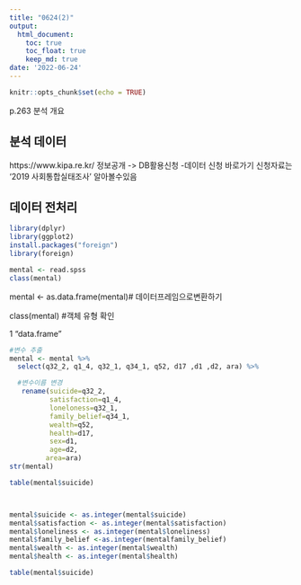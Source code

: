 ```yaml
---
title: "0624(2)"
output:
  html_document:
    toc: true
    toc_float: true
    keep_md: true
date: '2022-06-24'
---
```


```r
knitr::opts_chunk$set(echo = TRUE)
```

p.263 분석 개요

## 분석 데이터
https://www.kipa.re.kr/
  정보공개 -> DB활용신청 -데이터 신청 바로가기
신청자료는 '2019 사회통합실태조사' 알아볼수있음

## 데이터 전처리


```r
library(dplyr)
library(ggplot2)
install.packages("foreign")
library(foreign)

```
```r
mental <- read.spss
class(mental)

```
mental <- as.data.frame(mental)# 데이터프레임으로변환하기

class(mental) #객체 유형 확인

1 "data.frame"




```r
#변수 추출
mental <- mental %>% 
  select(q32_2, q1_4, q32_1, q34_1, q52, d17 ,d1 ,d2, ara) %>% 

  #변수이름 변경
   rename(suicide=q32_2,
          satisfaction=q1_4,
          loneloness=q32_1,
          family_belief=q34_1,
          wealth=q52,
          health=d17,
          sex=d1,
          age=d2,
         area=ara)
str(mental)


```



```r
table(mental$suicide)



mental$suicide <- as.integer(mental$suicide)
mental$satisfaction <- as.integer(mental$satisfaction)
mental$loneliness <- as.integer(mental$loneliness)
mental$family_belief <-as.integer(mentalfamily_belief)
mental$wealth <- as.integer(mental$wealth)
mental$health <- as.integer(mental$health)

table(mental$suicide)
```

